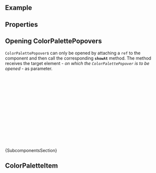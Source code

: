 
<Meta of={ComponentStories} />

<DocsHeader since="0.20.0" />

<br />

## Example

<Canvas of={ComponentStories.Default} />

## Properties

<ControlsWithNote of={ComponentStories.Default} />

## Opening ColorPalettePopovers

`ColorPalettePopover`s can only be opened by attaching a `ref` to the component and then call the corresponding **`showAt`** method. The method receives the target element - _on which the `ColorPalettePopover` is to be opened_ - as parameter.

```jsx
const ColorPalettePopoverComponent = () => {
  const popoverRef = useRef();
  const onButtonClick = (e) => {
    popoverRef.current.showAt(e.target);
  };
  return (
    <>
      <Button onClick={onButtonClick}>Open ColorPalettePopover</Button>
      <ColorPalettePopover ref={popoverRef}>
        <ColorPaletteItem value="pink" />
        <ColorPaletteItem value="darkblue" />
      </ColorPalettePopover>
    </>
  );
};
```

<Markdown>{SubcomponentsSection}</Markdown>

## ColorPaletteItem

<Description of={ColorPaletteItem} />
<ArgTypes of={ColorPaletteItem} />

<Footer />
